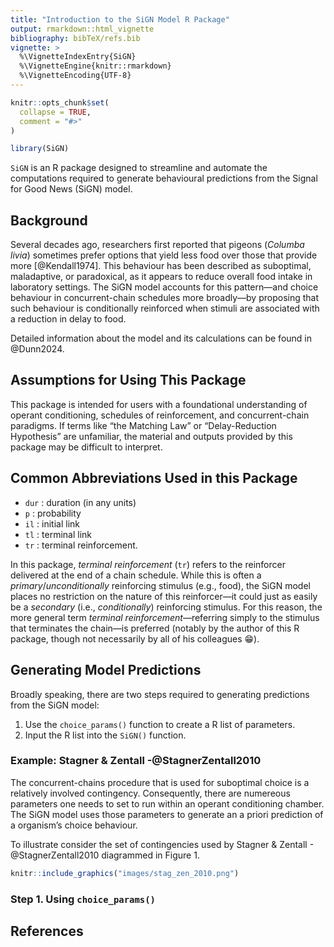 ```yaml
---
title: "Introduction to the SiGN Model R Package"
output: rmarkdown::html_vignette
bibliography: bibTeX/refs.bib
vignette: >
  %\VignetteIndexEntry{SiGN}
  %\VignetteEngine{knitr::rmarkdown}
  %\VignetteEncoding{UTF-8}
---
```


```r
knitr::opts_chunk$set(
  collapse = TRUE,
  comment = "#>"
)
```

```r
library(SiGN)
```

`SiGN` is an R package designed to streamline and automate the computations required to generate behavioural predictions from the Signal for Good News (SiGN) model. 

## Background

Several decades ago, researchers first reported that pigeons (*Columba livia*) sometimes prefer options that yield less food over those that provide more [@Kendall1974]. This behaviour has been described as suboptimal, maladaptive, or paradoxical, as it appears to reduce overall food intake in laboratory settings. The SiGN model accounts for this pattern—and choice behaviour in concurrent-chain schedules more broadly—by proposing that such behaviour is conditionally reinforced when stimuli are associated with a reduction in delay to food.

Detailed information about the model and its calculations can be found in @Dunn2024.

## Assumptions for Using This Package

This package is intended for users with a foundational understanding of operant conditioning, schedules of reinforcement, and concurrent-chain paradigms. If terms like "the Matching Law" or "Delay-Reduction Hypothesis" are unfamiliar, the material and outputs provided by this package may be difficult to interpret.

## Common Abbreviations Used in this Package

- `dur` : duration (in any units)
- `p` : probability
- `il` : initial link
- `tl` : terminal link
- `tr` : terminal reinforcement.

In this package, *terminal reinforcement* (`tr`) refers to the reinforcer delivered at the end of a chain schedule. While this is often a *primary*/*unconditionally* reinforcing stimulus (e.g., food), the SiGN model places no restriction on the nature of this reinforcer—it could just as easily be a *secondary* (i.e., *conditionally*) reinforcing stimulus. For this reason, the more general term *terminal reinforcement*—referring simply to the stimulus that terminates the chain—is preferred (notably by the author of this R package, though not necessarily by all of his colleagues 😁).

## Generating Model Predictions
Broadly speaking, there are two steps required to generating predictions from the SiGN model:

1. Use the `choice_params()` function to create a R list of parameters.
2. Input the R list into the `SiGN()` function.

### Example: Stagner & Zentall -@StagnerZentall2010

The concurrent-chains procedure that is used for suboptimal choice is a relatively involved contingency. Consequently, there are numereous parameters one needs to set to run within an operant conditioning chamber. The SiGN model uses those parameters to generate an a priori prediction of a organism's choice behaviour.

To illustrate consider the set of contingencies used by Stagner & Zentall -@StagnerZentall2010 diagrammed in Figure 1.

```r
knitr::include_graphics("images/stag_zen_2010.png")
```

### Step 1. Using `choice_params()`







## **References**

<!-- https://bookdown.org/yihui/rmarkdown-cookbook/bibliography.html -->

